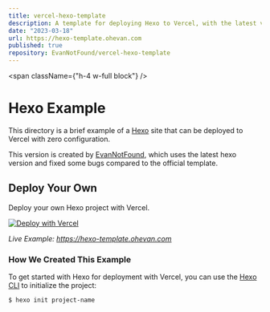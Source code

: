 ```yaml
---
title: vercel-hexo-template
description: A template for deploying Hexo to Vercel, with the latest version of Hexo and bug fixes.
date: "2023-03-18"
url: https://hexo-template.ohevan.com
published: true
repository: EvanNotFound/vercel-hexo-template
---
```


<span className={"h-4 w-full block"} />


# Hexo Example

This directory is a brief example of a [Hexo](https://hexo.io/) site that can be deployed to Vercel with zero configuration.

This version is created by [EvanNotFound](https://github.com/EvanNotFound/vercel-hexo-template), which uses the latest hexo version and fixed some bugs compared to the official template.

## Deploy Your Own

Deploy your own Hexo project with Vercel.

[![Deploy with Vercel](https://vercel.com/button)](https://vercel.com/new/clone?repository-url=https://github.com/EvanNotFound/vercel-hexo-template/tree/main&template=hexo)

_Live Example: https://hexo-template.ohevan.com_

### How We Created This Example

To get started with Hexo for deployment with Vercel, you can use the [Hexo CLI](https://hexo.io/docs/index.html#Installation) to initialize the project:

```shell
$ hexo init project-name
```
